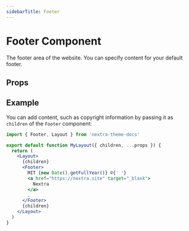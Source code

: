 ```yaml
---
sidebarTitle: Footer
---
```



# Footer Component

The footer area of the website. You can specify content for your default footer.

## Props

<APIDocs
  componentName="Footer"
  packageName="nextra-theme-docs"
  groupKeys="ComponentProps<'footer'>"
/>

## Example

You can add content, such as copyright information by passing it as `children`
of the `Footer` component:

```jsx filename="app/layout.jsx"
import { Footer, Layout } from 'nextra-theme-docs'

export default function MyLayout({ children, ...props }) {
  return (
    <Layout>
      {children}
      <Footer>
        MIT {new Date().getFullYear()} ©{' '}
        <a href="https://nextra.site" target="_blank">
          Nextra
        </a>
        .
      </Footer>
      {children}
    </Layout>
  )
}
```

<ToggleVisibilitySection element="`<Footer>`" property="footer" />

